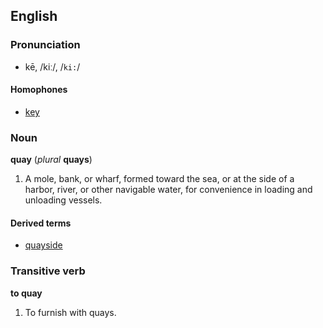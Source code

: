 ==English==
===Pronunciation===
*kē, /kiː/, /<tt>ki:</tt>/
====Homophones====
*[[key]]

===Noun===
'''quay''' (''plural'' '''quays''')

#A mole, bank, or wharf, formed toward the sea, or at the side of a harbor, river, or other navigable water, for convenience in loading and unloading vessels.

====Derived terms====
*[[quayside]]

===Transitive verb===
'''to quay'''

#To furnish with quays.